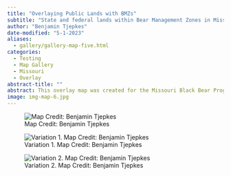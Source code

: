 ```yaml
---
title: "Overlaying Public Lands with BMZs"
subtitle: "State and federal lands within Bear Management Zones in Missouri."
author: "Benjamin Tjepkes"
date-modified: "5-1-2023"
aliases: 
  - gallery/gallery-map-five.html
categories:
  - Testing
  - Map Gallery
  - Missouri
  - Overlay
abstract-title: ""
abstract: This overlay map was created for the Missouri Black Bear Program to present during public talks on bear hunting across the three designated Bear Management Zones, indicating where public hunting lands are located. All data were pulled from internally-maintained geodatabases. Map creation was performed in ArcGIS Pro 2.9.
image: img-map-6.jpg
---
```


![Map Credit: Benjamin Tjepkes](img-map-6.jpg)

::: {layout-ncol=2}
![Variation 1. Map Credit: Benjamin Tjepkes](img-map-7.jpg)

![Variation 2. Map Credit: Benjamin Tjepkes](img-map-8.jpg)
:::
